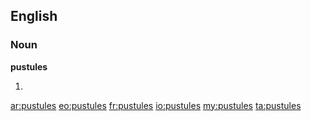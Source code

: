 ==English==
===Noun===
'''pustules'''
# {{plural of|[[pustule]]}}

[[ar:pustules]]
[[eo:pustules]]
[[fr:pustules]]
[[io:pustules]]
[[my:pustules]]
[[ta:pustules]]